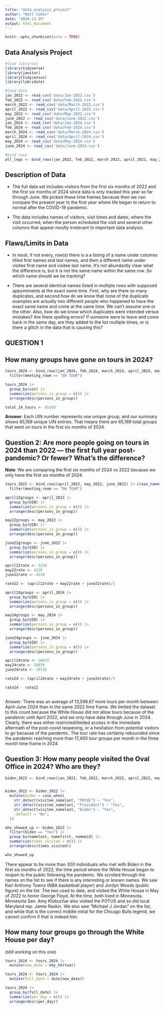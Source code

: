 ```yaml
---
title: "data_analysis_project"
author: "Matt Cohen"
date: "2024-11-19"
output: html_document
---
```


```r
knitr::opts_chunk$set(echo = TRUE)
```

## Data Analysis Project

```r

#load libraries
library(tidyverse)
library(janitor) 
library(tidycensus)
library(lubridate)

#load data
jan_2022 <- read_csv('data/Jan-2022.csv')
feb_2022 <- read_csv('data/Feb-2022.csv')
march_2022 <- read_csv('data/March-2022.csv')
april_2022 <- read_csv('data/April-2022.csv')
may_2022 <- read_csv('data/May-2022.csv')
june_2022 <- read_csv('data/June-2022.csv')
jan_2024 <- read_csv('data/Jan-2024.csv')
feb_2024 <- read_csv('data/Feb-2024.csv')
march_2024 <- read_csv('data/March-2024.csv')
april_2024 <- read_csv('data/April-2024.csv')
may_2024 <- read_csv('data/May-2024.csv')
june_2024 <- read_csv('data/June-2024.csv')

#bind rows 
all_logs <- bind_rows(jan_2022, feb_2022, march_2022, april_2022, may_2022, june_2022, jan_2024, feb_2024, march_2024, april_2024, may_2024, june_2024) |> clean_names()
```

## Description of Data

-   The full data set includes visitors from the first six months of 2022 and the first six months of 2024 since data is only tracked this year so far through June. We picked these time frames because then we can compare the present year to the first year where life began to return to normal after the COVID-19 pandemic.

-   The data includes names of visitors, visit times and dates, where the visit occurred, when the person scheduled the visit and several other columns that appear mostly irrelevant to important data analysis.

## Flaws/Limits in Data

-   In most, if not every, row(s) there is a a listing of a name under columns titled first names and last names, and then a different name under visitee first name and visitee last name. It's not abundantly clear what the difference is, but it is not the same name within the same row. So which name should we be tracking?

-   There are several identical names listed in multiple rows with supposed appointments at the exact same time. First, why are there so many duplicates, and second how do we know that none of the duplicate examples are actually two different people who happened to have the exact same name and come at the same time. We can't assume one or the other. Also, how do we know which duplicates were intended versus mistakes? Are there spelling errors? If someone were to leave and come back in the same day, are they added to the list multiple times, or is there a glitch in the data that is causing this?

## QUESTION 1

## **How many groups have gone on tours in 2024?**

```r
tours_2024 <- bind_rows(jan_2024, feb_2024, march_2024, april_2024, may_2024, june_2024) |> clean_names() |>
  filter(meeting_room == "EW TOUR")

tours_2024 |> 
  group_by(uin) |> 
  summarize(persons_in_group = n()) |> 
  arrange(desc(persons_in_group))

total_24_tours <- 65169
```

**Answer**: Each UIN number represents one unique group, and our summary shows 65,169 unique UIN entries. That means there are 65,169 total groups that went on tours in the first six months of 2024.

## Question 2: Are more people going on tours in 2024 than 2022 — the first full year post-pandemic? Or fewer? What's the difference? 

**Note**: We are comparing the first six months of 2024 vs 2022 because we only have the first six months of 2024.

```r
tours_2022 <- bind_rows(april_2022, may_2022, june_2022) |> clean_names() |>
  filter(meeting_room == "EW TOUR")

april22groups <- april_2022 |>
  group_by(UIN) |>
  summarize(persons_in_group = n()) |> 
  arrange(desc(persons_in_group))

may22groups <- may_2022 |>
  group_by(UIN) |>
  summarize(persons_in_group = n()) |> 
  arrange(desc(persons_in_group))

june22groups <- june_2022 |>
  group_by(UIN) |>
  summarize(persons_in_group = n()) |> 
  arrange(desc(persons_in_group))

april22rate <- 3210
may22rate <- 4120
june22rate <- 4138

rate22 <- (april22rate + may22rate + june22rate)/3

april24groups <- april_2024 |>
  group_by(UIN) |>
  summarize(persons_in_group = n()) |> 
  arrange(desc(persons_in_group))

may24groups <- may_2024 |>
  group_by(UIN) |>
  summarize(persons_in_group = n()) |> 
  arrange(desc(persons_in_group))

june24groups <- june_2024 |>
  group_by(UIN) |>
  summarize(persons_in_group = n()) |> 
  arrange(desc(persons_in_group))

april24rate <- 16672
may24rate <- 16876
june24rate <- 18716

rate24 <- (april24rate + may24rate + june24rate)/3

rate24 - rate22
  
```

Answer: There was an average of 13,598.67 more tours per month between April-June 2024 than in the same 2022 time frame. We limited the dataset to this count because the White House did not allow tours because of the pandemic until April 2022, and we only have data through June in 2024. Clearly, there was either restricted/limited access in the immediate aftermath of the post-covid reopening, or a hesitation from potential visitors to go because of the pandemic. The tour rate has certainly rebounded since the pandemic reaching more than 17,400 tour groups per month in the three month time frame in 2024.

## Question 3: How many people visited the Oval Office in 2024? Who are they? 

```r

biden_2022 <- bind_rows(jan_2022, feb_2022, march_2022, april_2022, may_2022, june_2022) |> clean_names()


biden_2022 <- biden_2022 |>
  mutate(biden = case_when(
    str_detect(visitee_namelast, "POTUS") ~ "Yes",
    str_detect(visitee_namelast, "President") ~ "Yes",
    str_detect(visitee_namelast, "Biden") ~ "Yes",
    .default = "No",
  ))

who_showed_up <- biden_2022 |>
  filter(biden == "Yes") |>
  group_by(namelast, namefirst, namemid) |> 
  summarise(times_visited = n()) |> 
  arrange(desc(times_visited))

who_showed_up
```

There appear to be more than 300 individuals who met with Biden in the first six months of 2022, the time period where the White House began to reopen to the public following the pandemic. We scrolled through the names on the list to see if there is any interesting or known names. We saw Karl Anthony Towns (NBA basketball player) and Jordyn Woods (public figure) on the list. The two used to date, and visited the White House in May of 2022 to honor George Floyd. At the time, both lived in Minnesota. Minnesota Sen. Amy Klobuchar also visited the POTUS and so did local Maryland rep. Jamie Raskin. We also saw "Michael J Jordan" on the list, and while that is the correct middle initial for the Chicago Bulls legend, we cannot confirm if that is indeed him.

## How many tour groups go through the White House per day? 

(still working on this one)

```r
tours_2024 <- tours_2024 |> 
  mutate(new_date = mdy_hm(toa))
```

```r
tours_2024 <- tours_2024 |> 
  mutate(full_date = date(new_date))

tours_2024 |> 
  group_by(full_date) |> 
  summarize(per_day = n()) |> 
  arrange(desc(per_day))
```
